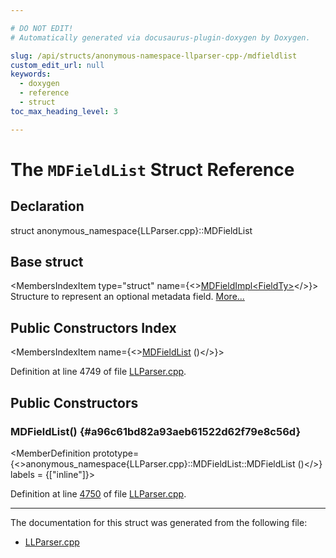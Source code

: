 ```yaml
---

# DO NOT EDIT!
# Automatically generated via docusaurus-plugin-doxygen by Doxygen.

slug: /api/structs/anonymous-namespace-llparser-cpp-/mdfieldlist
custom_edit_url: null
keywords:
  - doxygen
  - reference
  - struct
toc_max_heading_level: 3

---
```





# The `MDFieldList` Struct Reference

<DoxygenPage pluginConfig={pluginConfig}>



## Declaration

<CodeBlock>struct anonymous_namespace{LLParser.cpp}::MDFieldList</CodeBlock>

## Base struct

<MembersIndex>

<MembersIndexItem
  type="struct"
  name={<><a href="/docs/api/structs/anonymous-namespace-llparser-cpp-/mdfieldimpl">MDFieldImpl&lt;FieldTy&gt;</a></>}>
Structure to represent an optional metadata field. <a href="/docs/api/structs/anonymous-namespace-llparser-cpp-/mdfieldimpl/#details">More...</a>
</MembersIndexItem>

</MembersIndex>

## Public Constructors Index

<MembersIndex>

<MembersIndexItem
  name={<><a href="#a96c61bd82a93aeb61522d62f79e8c56d">MDFieldList</a> ()</>}>
</MembersIndexItem>

</MembersIndex>


Definition at line 4749 of file <a href="/docs/api/files/lib/lib/asmparser/llparser-cpp">LLParser.cpp</a>.

<SectionDefinition>

## Public Constructors

### MDFieldList() {#a96c61bd82a93aeb61522d62f79e8c56d}

<MemberDefinition
  prototype={<>anonymous&#95;namespace&#123;LLParser.cpp&#125;::MDFieldList::MDFieldList ()</>}
  labels = {["inline"]}>

Definition at line <a href="/docs/api/files/lib/lib/asmparser/llparser-cpp/#l04750">4750</a> of file <a href="/docs/api/files/lib/lib/asmparser/llparser-cpp">LLParser.cpp</a>.
</MemberDefinition>

</SectionDefinition>

<hr/>

The documentation for this struct was generated from the following file:

<ul>
<li><a href="/docs/api/files/lib/lib/asmparser/llparser-cpp">LLParser.cpp</a></li>
</ul>

</DoxygenPage>
